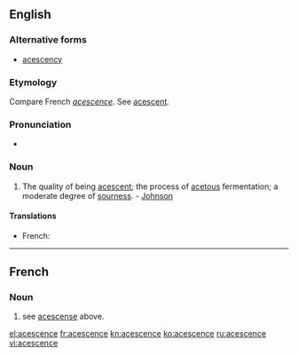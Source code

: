 ==English==

===Alternative forms===
* [[acescency]]

===Etymology===
Compare French ''[[acescence]]''. See [[acescent]].

===Pronunciation===
* {{IPA|/əˈsɛsəns/|lang=en}}

===Noun===
{{en-noun}}

# The quality of being [[acescent]]; the process of [[acetous]] fermentation; a moderate degree of [[sourness]]. - [[Johnson]]

====Translations====
{{trans-top|the quality of being acescent; the process of acetous fermentation}}
* French: {{t+|fr|acescence}}
{{trans-mid}}
{{trans-bottom}}

----

==French==

===Noun===
{{head|fr|noun|plural|[[acescences]]}}

# see [[acescense]] above.

[[el:acescence]]
[[fr:acescence]]
[[kn:acescence]]
[[ko:acescence]]
[[ru:acescence]]
[[vi:acescence]]